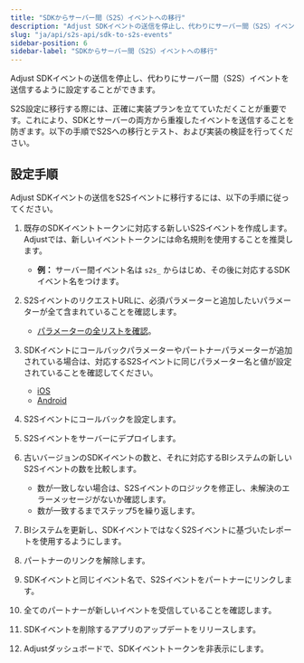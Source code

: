 ```yaml
---
title: "SDKからサーバー間（S2S）イベントへの移行"
description: "Adjust SDKイベントの送信を停止し、代わりにサーバー間（S2S）イベントを送信するように設定することができます。"
slug: "ja/api/s2s-api/sdk-to-s2s-events"
sidebar-position: 6
sidebar-label: "SDKからサーバー間（S2S）イベントへの移行"
---
```


Adjust SDKイベントの送信を停止し、代わりにサーバー間（S2S）イベントを送信するように設定することができます。

S2S設定に移行する際には、正確に実装プランを立てていただくことが重要です。これにより、SDKとサーバーの両方から重複したイベントを送信することを防ぎます。以下の手順でS2Sへの移行とテスト、および実装の検証を行ってください。

## 設定手順

Adjust SDKイベントの送信をS2Sイベントに移行するには、以下の手順に従ってください。

1. 既存のSDKイベントトークンに対応する新しいS2Sイベントを作成します。Adjustでは、新しいイベントトークンには命名規則を使用することを推奨します。

   -  **例：** サーバー間イベント名は `s2s_` からはじめ、その後に対応するSDKイベント名をつけます。

2. S2SイベントのリクエストURLに、必須パラメーターと追加したいパラメーターが全て含まれていることを確認します。

   -  [パラメーターの全リストを確認](https://help.adjust.com/ja/article/server-to-server-events#required-parameters)。

3. SDKイベントにコールバックパラメーターやパートナーパラメーターが追加されている場合は、対応するS2Sイベントに同じパラメーター名と値が設定されていることを確認してください。

   -  [iOS](/ja/sdk/ios/features/events#add-callback-parameters)
   -  [Android](/ja/sdk/android/features/events#add-callback-parameters)

4. S2Sイベントにコールバックを設定します。
5. S2Sイベントをサーバーにデプロイします。
6. 古いバージョンのSDKイベントの数と、それに対応するBIシステムの新しいS2Sイベントの数を比較します。

   -  数が一致しない場合は、S2Sイベントのロジックを修正し、未解決のエラーメッセージがないか確認します。
   -  数が一致するまでステップ5を繰り返します。

7. BIシステムを更新し、SDKイベントではなくS2Sイベントに基づいたレポートを使用するようにします。
8. パートナーのリンクを解除します。
9. SDKイベントと同じイベント名で、S2Sイベントをパートナーにリンクします。
10.   全てのパートナーが新しいイベントを受信していることを確認します。
11.   SDKイベントを削除するアプリのアップデートをリリースします。
12.   Adjustダッシュボードで、SDKイベントトークンを非表示にします。

